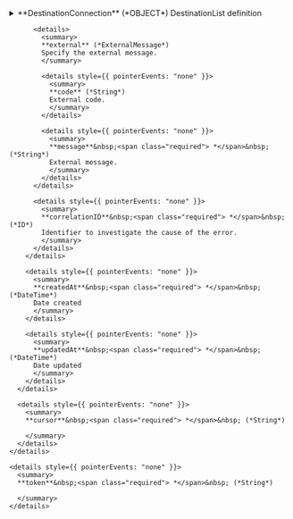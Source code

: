 
<details>
  <summary>
  **DestinationConnection** (*OBJECT*)  
  DestinationList definition  
  </summary>
  
  
    <details>
      <summary>
      **edges** (*DestinationEdge*)  
      
      </summary>
  
      <details>
        <summary>
        **node** (*Destination*)  
        
        </summary>
  
        <details style={{ pointerEvents: "none" }}>
          <summary>
          **code**&nbsp;<span class="required"> *</span>&nbsp; (*ID*)  
          Destination ID  
          </summary>
        </details>

        <details>
          <summary>
          **destinationData** (*DestinationData*)  
          Destination data  
          </summary>
  
          <details style={{ pointerEvents: "none" }}>
            <summary>
            **code**&nbsp;<span class="required"> *</span>&nbsp; (*ID*)  
            Destination Code  
            </summary>
          </details>

          <details style={{ pointerEvents: "none" }}>
            <summary>
            **available**&nbsp;<span class="required"> *</span>&nbsp; (*Boolean*)  
            Indicates if you can search by destination  
            </summary>
          </details>

          <details style={{ pointerEvents: "none" }}>
            <summary>
            **destinationLeaf**&nbsp;<span class="required"> *</span>&nbsp; (*String*)  
            Returns destination leafs of the destination.  
            </summary>
          </details>

          <details>
            <summary>
            **texts**&nbsp;<span class="required"> *</span>&nbsp; (*Text*)  
            Contains the destination name  
            </summary>
  
            <details style={{ pointerEvents: "none" }}>
              <summary>
              **text**&nbsp;<span class="required"> *</span>&nbsp; (*String*)  
              
              </summary>
            </details>

            <details style={{ pointerEvents: "none" }}>
              <summary>
              **language**&nbsp;<span class="required"> *</span>&nbsp; (*Language*)  
              
              </summary>
            </details>
          </details>

          <details style={{ pointerEvents: "none" }}>
            <summary>
            **closestDestinations**&nbsp;<span class="required"> *</span>&nbsp; (*String*)  
            Closest destinations, indicates destinations in proximity  
            </summary>
          </details>

          <details style={{ pointerEvents: "none" }}>
            <summary>
            **parent** (*String*)  
            Parent destination code  
            </summary>
          </details>

          <details style={{ pointerEvents: "none" }}>
            <summary>
            **type** (*Enum of DestinationType*)  
            Indicates destination type, zone or city  
            Possible values:  
            `ZONE`  
          `CITY`  
          `COUNTRY`  
            </summary>
          </details>
        </details>

        <details>
          <summary>
          **adviseMessage**&nbsp;<span class="required"> *</span>&nbsp; (*AdviseMessage*)  
          List of messages  
          </summary>
  
          <details style={{ pointerEvents: "none" }}>
            <summary>
            **code**&nbsp;<span class="required"> *</span>&nbsp; (*ID*)  
            AM code: The following codes can be returned:  
            </summary>
          </details>

          <details style={{ pointerEvents: "none" }}>
            <summary>
            **description**&nbsp;<span class="required"> *</span>&nbsp; (*String*)  
            Error description  
            </summary>
          </details>

          <details style={{ pointerEvents: "none" }}>
            <summary>
            **level**&nbsp;<span class="required"> *</span>&nbsp; (*Enum of AdviseMessageLevel*)  
            Indicates the level of importance of the message.
Possible values: ERROR, WARN, INFO.  
            Possible values:  
            `WARN`  
          `ERROR`  
          `INFO`  
            </summary>
          </details>

          <details>
            <summary>
            **external** (*ExternalMessage*)  
            Specify the external message.  
            </summary>
  
            <details style={{ pointerEvents: "none" }}>
              <summary>
              **code** (*String*)  
              External code.  
              </summary>
            </details>

            <details style={{ pointerEvents: "none" }}>
              <summary>
              **message**&nbsp;<span class="required"> *</span>&nbsp; (*String*)  
              External message.  
              </summary>
            </details>
          </details>

          <details style={{ pointerEvents: "none" }}>
            <summary>
            **correlationID**&nbsp;<span class="required"> *</span>&nbsp; (*ID*)  
            Identifier to investigate the cause of the error.  
            </summary>
          </details>
        </details>

        <details style={{ pointerEvents: "none" }}>
          <summary>
          **createdAt**&nbsp;<span class="required"> *</span>&nbsp; (*DateTime*)  
          Date created  
          </summary>
        </details>

        <details style={{ pointerEvents: "none" }}>
          <summary>
          **updatedAt**&nbsp;<span class="required"> *</span>&nbsp; (*DateTime*)  
          Date updated  
          </summary>
        </details>
      </details>

      <details style={{ pointerEvents: "none" }}>
        <summary>
        **cursor**&nbsp;<span class="required"> *</span>&nbsp; (*String*)  
        
        </summary>
      </details>
    </details>

    <details style={{ pointerEvents: "none" }}>
      <summary>
      **token**&nbsp;<span class="required"> *</span>&nbsp; (*String*)  
      
      </summary>
    </details>
</details>
